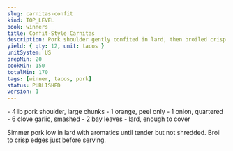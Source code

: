 ```yaml
---
slug: carnitas-confit
kind: TOP_LEVEL
book: winners
title: Confit-Style Carnitas
description: Pork shoulder gently confited in lard, then broiled crisp.
yield: { qty: 12, unit: tacos }
unitSystem: US
prepMin: 20
cookMin: 150
totalMin: 170
tags: [winner, tacos, pork]
status: PUBLISHED
version: 1
---
```


<IngredientGroup title="Pork">
- 4 lb pork shoulder, large chunks
- 1 orange, peel only
- 1 onion, quartered
</IngredientGroup>

<IngredientGroup title="Aromatics">
- 6 clove garlic, smashed
- 2 bay leaves
</IngredientGroup>

<IngredientGroup title="Fat">
- lard, enough to cover
</IngredientGroup>

<Step timer="7200">Simmer pork low in lard with aromatics until tender but not shredded.</Step>
<Step timer="300">Broil to crisp edges just before serving.</Step>

<ComponentRef book="winners" slug="garlic-mojo" scale="1" include="LINK" />
